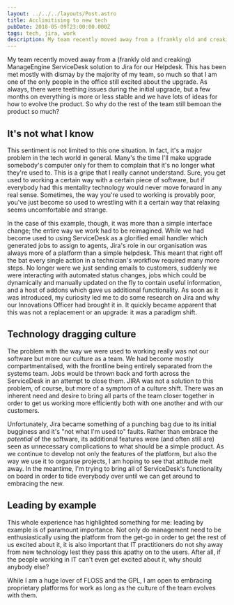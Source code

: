 ```yaml
---
layout: ../../../layouts/Post.astro
title: Acclimitising to new tech
pubDate: 2018-05-09T23:00:00.000Z
tags: tech, jira, work
description: My team recently moved away from a (frankly old and creaking) ManageEngine ServiceDesk solution to Jira for our Helpdesk. This has been met mostly with dismay by the majority of my team, so much so that I am one of the only people in the office still excited about the upgrade.
---
```


My team recently moved away from a (frankly old and creaking) ManageEngine ServiceDesk solution to Jira for our Helpdesk. This has been met mostly with dismay by the majority of my team, so much so that I am one of the only people in the office still excited about the upgrade. As always, there were teething issues during the initial upgrade, but a few months on everything is more or less stable and we have lots of ideas for how to evolve the product. So why do the rest of the team still bemoan the product so much?

## It's not what I know

This sentiment is not limited to this one situation. In fact, it's a major problem in the tech world in general. Many's the time I'll make upgrade somebody's computer only for them to complain that it's no longer what they're used to. This is a gripe that I really cannot understand. Sure, you get used to working a certain way with a certain piece of software, but if everybody had this mentality technology would never move forward in any real sense. Sometimes, the way you're used to working is provably poor, you've just become so used to wrestling with it a certain way that relaxing seems uncomfortable and strange.

In the case of this example, though, it was more than a simple interface change; the entire way we work had to be reimagined. While we had become used to using ServiceDesk as a glorified email handler which generated jobs to assign to agents, Jira's role in our organisation was always more of a platform than a simple helpdesk. This meant that right off the bat every single action in a technician's workflow required many more steps. No longer were we just sending emails to customers, suddenly we were interacting with automated status changes, jobs which could be dynamically and manually updated on the fly to contain useful information, and a host of addons which gave us additional functionality. As soon as it was introduced, my curiosity led me to do some research on Jira and why our Innovations Officer had brought it in. It quickly became apparent that this was not a replacement or an upgrade: it was a paradigm shift.

## Technology dragging culture

The problem with the way we were used to working really was not our software but more our culture as a team. We had become mostly compartmentalised, with the frontline being entirely separated from the systems team. Jobs would be thrown back and forth across the ServiceDesk in an attempt to close them. JIRA was not a solution to this problem, of course, but more of a symptom of a culture shift. There was an inherent need and desire to bring all parts of the team closer together in order to get us working more efficiently both with one another and with our customers.

Unfortunately, Jira became something of a punching bag due to its initial bugginess and it's "not what I'm used to" faults. Rather than embrace the _potential_ of the software, its additional features were (and often still are) seen as unnecessary complications to what should be a simple product. As we continue to develop not only the features of the platform, but also the way we use it to organise projects, I am hoping to see that attitude melt away. In the meantime, I'm trying to bring all of ServiceDesk's functionality on board in order to tide everybody over until we can get around to embracing the new.

## Leading by example

This whole experience has highlighted something for me: leading by example is of paramount importance. Not only do management need to be enthusiastically using the platform from the get-go in order to get the rest of us excited about it, it is also important that IT practitioners do not shy away from new technology lest they pass this apathy on to the users. After all, if the people working in IT can't even get excited about it, why should anybody else?

While I am a huge lover of FLOSS and the GPL, I am open to embracing proprietary platforms for work as long as the culture of the team evolves with them.
